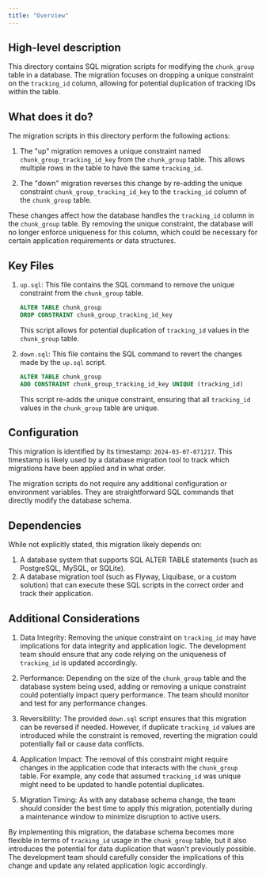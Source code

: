 ```yaml
---
title: "Overview"
---
```


## High-level description

This directory contains SQL migration scripts for modifying the `chunk_group` table in a database. The migration focuses on dropping a unique constraint on the `tracking_id` column, allowing for potential duplication of tracking IDs within the table.

## What does it do?

The migration scripts in this directory perform the following actions:

1. The "up" migration removes a unique constraint named `chunk_group_tracking_id_key` from the `chunk_group` table. This allows multiple rows in the table to have the same `tracking_id`.

2. The "down" migration reverses this change by re-adding the unique constraint `chunk_group_tracking_id_key` to the `tracking_id` column of the `chunk_group` table.

These changes affect how the database handles the `tracking_id` column in the `chunk_group` table. By removing the unique constraint, the database will no longer enforce uniqueness for this column, which could be necessary for certain application requirements or data structures.

## Key Files

1. `up.sql`: This file contains the SQL command to remove the unique constraint from the `chunk_group` table.

   ```sql
   ALTER TABLE chunk_group
   DROP CONSTRAINT chunk_group_tracking_id_key
   ```

   This script allows for potential duplication of `tracking_id` values in the `chunk_group` table.

2. `down.sql`: This file contains the SQL command to revert the changes made by the `up.sql` script.

   ```sql
   ALTER TABLE chunk_group
   ADD CONSTRAINT chunk_group_tracking_id_key UNIQUE (tracking_id)
   ```

   This script re-adds the unique constraint, ensuring that all `tracking_id` values in the `chunk_group` table are unique.

## Configuration

This migration is identified by its timestamp: `2024-03-07-071217`. This timestamp is likely used by a database migration tool to track which migrations have been applied and in what order.

The migration scripts do not require any additional configuration or environment variables. They are straightforward SQL commands that directly modify the database schema.

## Dependencies

While not explicitly stated, this migration likely depends on:

1. A database system that supports SQL ALTER TABLE statements (such as PostgreSQL, MySQL, or SQLite).
2. A database migration tool (such as Flyway, Liquibase, or a custom solution) that can execute these SQL scripts in the correct order and track their application.

## Additional Considerations

1. Data Integrity: Removing the unique constraint on `tracking_id` may have implications for data integrity and application logic. The development team should ensure that any code relying on the uniqueness of `tracking_id` is updated accordingly.

2. Performance: Depending on the size of the `chunk_group` table and the database system being used, adding or removing a unique constraint could potentially impact query performance. The team should monitor and test for any performance changes.

3. Reversibility: The provided `down.sql` script ensures that this migration can be reversed if needed. However, if duplicate `tracking_id` values are introduced while the constraint is removed, reverting the migration could potentially fail or cause data conflicts.

4. Application Impact: The removal of this constraint might require changes in the application code that interacts with the `chunk_group` table. For example, any code that assumed `tracking_id` was unique might need to be updated to handle potential duplicates.

5. Migration Timing: As with any database schema change, the team should consider the best time to apply this migration, potentially during a maintenance window to minimize disruption to active users.

By implementing this migration, the database schema becomes more flexible in terms of `tracking_id` usage in the `chunk_group` table, but it also introduces the potential for data duplication that wasn't previously possible. The development team should carefully consider the implications of this change and update any related application logic accordingly.
